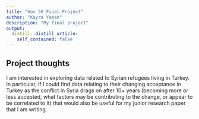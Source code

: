 ```yaml
---
title: "Gov 50 Final Project"
author: "Kayra Yaman"
description: "My final project"
output:
  distill::distill_article:
    self_contained: false
---
```




## Project thoughts

I am interested in exploring data related to Syrian refugees living in Turkey. In particular, if I could find data relating to their changing acceptance in Turkey as the conflict in Syria drags on after 10+ years (becoming more or less accepted, what factors may be contributing to the change, or appear to be correlated to it) that would also be useful for my junior research paper that I am writing.
